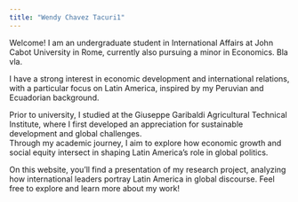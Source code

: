 ```yaml
---
title: "Wendy Chavez Tacuri1"
---
```


Welcome! I am an undergraduate student in International Affairs at John Cabot University in Rome, currently also pursuing a minor in Economics. Bla vla.

I have a strong interest in economic development and international relations, with a particular focus on Latin America, inspired by my Peruvian and Ecuadorian background.

Prior to university, I studied at the Giuseppe Garibaldi Agricultural Technical Institute, where I first developed an appreciation for sustainable development and global challenges.\
Through my academic journey, I aim to explore how economic growth and social equity intersect in shaping Latin America’s role in global politics.

On this website, you’ll find a presentation of my research project, analyzing how international leaders portray Latin America in global discourse. Feel free to explore and learn more about my work!
